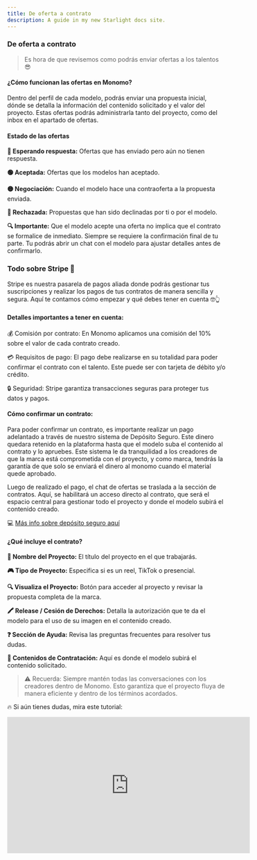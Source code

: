 ```yaml
---
title: De oferta a contrato
description: A guide in my new Starlight docs site.
---
```

### De oferta a contrato 

> Es hora de que revisemos como podrás enviar ofertas a los talentos 😎
> 

#### **¿Cómo funcionan las ofertas en Monomo?**

Dentro del perfil de cada modelo, podrás enviar una propuesta inicial, dónde se detalla la información del contenido solicitado y el valor del proyecto. Estas ofertas podrás administrarla tanto del proyecto, como del inbox en el apartado de ofertas.

#### **Estado de las ofertas**

**🔵 Esperando respuesta:** Ofertas que has enviado pero aún no tienen respuesta.

**🟢 Aceptada:** Ofertas que los modelos han aceptado.

**🟡 Negociación:** Cuando el modelo hace una contraoferta a la propuesta enviada.

**🔴 Rechazada:** Propuestas que han sido declinadas por ti o por el modelo.

**🔍 Importante:** Que el modelo acepte una oferta no implica que el contrato se formalice de inmediato. Siempre se requiere la confirmación final de tu parte. Tu podrás abrir un chat con el modelo para ajustar detalles antes de confirmarlo.

### **Todo sobre Stripe** 🔧

Stripe es nuestra pasarela de pagos aliada donde podrás gestionar tus suscripciones y realizar los pagos de tus contratos de manera sencilla y segura. Aquí te contamos cómo empezar y qué debes tener en cuenta 🤓👆

#### **Detalles importantes a tener en cuenta:**

💰 Comisión por contrato: En Monomo aplicamos una comisión del 10% sobre el valor de cada contrato creado.

💳 Requisitos de pago: El pago debe realizarse en su totalidad para poder confirmar el contrato con el talento. Este puede ser con tarjeta de débito y/o crédito.

🔒 Seguridad: Stripe garantiza transacciones seguras para proteger tus datos y pagos.

#### **Cómo confirmar un contrato:**

Para poder confirmar un contrato, es importante realizar un pago adelantado a través de nuestro sistema de Depósito Seguro. Este dinero quedara retenido en la plataforma hasta que el modelo suba el contenido al contrato y lo apruebes. Este sistema le da tranquilidad a los creadores de que la marca está comprometida con el proyecto, y como marca, tendrás la garantía de que solo se enviará el dinero al monomo cuando el material quede aprobado.

Luego de realizado el pago, el chat de ofertas se traslada a la sección de contratos. Aquí, se habilitará un acceso directo al contrato, que será el espacio central para gestionar todo el proyecto y donde el modelo subirá el contenido creado.

💻 [Más info sobre depósito seguro aquí](https://www.monomo.com.co/depositoseguro)

#### **¿Qué incluye el contrato?**

**📁 Nombre del Proyecto:** El título del proyecto en el que trabajarás.

**🎮 Tipo de Proyecto:** Especifica si es un reel, TikTok o presencial.

**🔍 Visualiza el Proyecto:** Botón para acceder al proyecto y revisar la propuesta completa de la marca.

**🖍️ Release / Cesión de Derechos:** Detalla la autorización que te da el modelo para el uso de su imagen en el contenido creado.

**❓ Sección de Ayuda:** Revisa las preguntas frecuentes para resolver tus dudas.

**📼 Contenidos de Contratación:** Aquí es donde el modelo subirá el contenido solicitado.

> ⚠️ Recuerda: Siempre mantén todas las conversaciones con los creadores dentro de Monomo. Esto garantiza que el proyecto fluya de manera eficiente y dentro de los términos acordados.
>

🔥 Si aún tienes dudas, mira este tutorial:

<iframe width="560" height="315" src="https://www.youtube.com/embed/QOUu-Oi7bxA?si=3km4xNjIdnj2TS5z" title="YouTube video player" frameborder="0" allow="accelerometer; autoplay; clipboard-write; encrypted-media; gyroscope; picture-in-picture; web-share" referrerpolicy="strict-origin-when-cross-origin" allowfullscreen></iframe>
